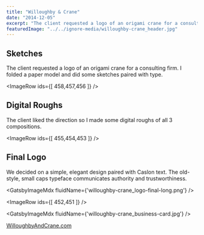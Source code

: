 ```yaml
---
title: "Willoughby & Crane"
date: "2014-12-05"
excerpt: "The client requested a logo of an origami crane for a consulting firm."
featuredImage: "../../ignore-media/willoughby-crane_header.jpg"
---
```



## Sketches

The client requested a logo of an origami crane for a consulting firm. I folded a paper model and did some sketches paired with type.

<ImageRow ids={[ 458,457,456 ]} />

## Digital Roughs

The client liked the direction so I made some digital roughs of all 3 compositions.

<ImageRow ids={[ 455,454,453 ]} />

## Final Logo

We decided on a simple, elegant design paired with Caslon text. The old-style, small caps typeface communicates authority and trustworthiness.

<GatsbyImageMdx fluidName={'willoughby-crane_logo-final-long.png'} />

<ImageRow ids={[ 452,451 ]} />

<GatsbyImageMdx fluidName={'willoughby-crane_business-card.jpg'} />

[WilloughbyAndCrane.com](http://www.willoughbyandcrane.com/)
